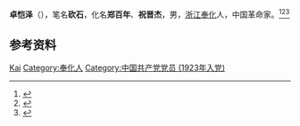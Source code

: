 '''卓恺泽'''（{{bd|1905年|10月25日|1928年}}），笔名'''砍石'''，化名'''郑百年'''、'''祝晋杰'''，男，[[浙江|浙江]][[奉化县|奉化]]人，中国革命家。<ref>{{Cite book|title=中国共产党人名词典|author=徐为民编|publisher=辽宁教育出版社|year=1988|isbn=|location=沈阳|pages=}}</ref><ref>{{Cite book|title=20世纪中华人物名字号辞典|author=周家珍编著|publisher=法律出版社|year=2000|isbn=9787503628320|location=北京|pages=}}</ref><ref>{{Cite book|title=浙江民国人物大辞典|author=林吕建主编|publisher=浙江大学出版社|year=2013|isbn=|location=杭州|pages=820}}</ref>

== 参考资料 ==
{{reflist}}

{{中国人物小作品}}

{{Authority control}}
{{DEFAULTSORT:Zhuo卓}}
[[Category:卓姓|Kai]]
[[Category:奉化人|Category:奉化人]]
[[Category:中国共产党党员_(1923年入党)|Category:中国共产党党员 (1923年入党)]]